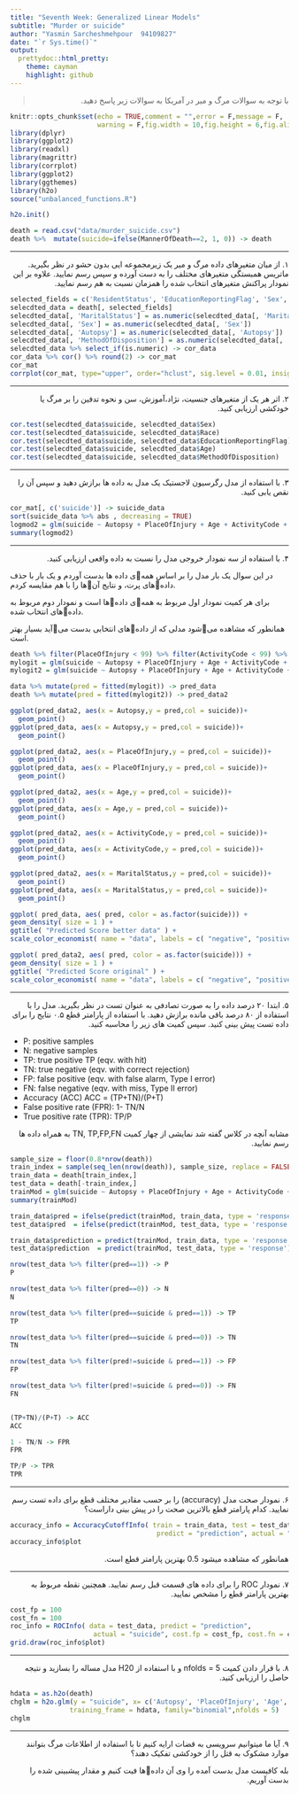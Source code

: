 ```yaml
---
title: "Seventh Week: Generalized Linear Models"
subtitle: "Murder or suicide"
author: "Yasmin Sarcheshmehpour  94109827"
date: "`r Sys.time()`"
output:
  prettydoc::html_pretty:
    theme: cayman
    highlight: github
---
```


> <p dir="RTL"> 
با توجه به سوالات مرگ و میر در آمریکا به سوالات زیر پاسخ دهید.
</p>


```r
knitr::opts_chunk$set(echo = TRUE,comment = "",error = F,message = F,
                      warning = F,fig.width = 10,fig.height = 6,fig.align = "center")
library(dplyr)
library(ggplot2)
library(readxl)
library(magrittr)
library(corrplot)
library(ggplot2)
library(ggthemes)
library(h2o)
source("unbalanced_functions.R")

h2o.init()

death = read.csv("data/murder_suicide.csv")
death %>%  mutate(suicide=ifelse(MannerOfDeath==2, 1, 0)) -> death
```

***

<p dir="RTL">
۱. از میان متغیرهای داده مرگ و میر یک زیرمجموعه ایی بدون حشو در نظر بگیرید.
ماتریس همبستگی متغیرهای مختلف را به دست آورده و سپس رسم نمایید. علاوه بر این نمودار پراکنش متغیرهای انتخاب شده را همزمان نسبت به هم رسم نمایید.
</p>

```r
selected_fields = c('ResidentStatus', 'EducationReportingFlag', 'Sex', 'Age', 'PlaceOfDeathAndDecedentsStatus', 'MaritalStatus', 'MethodOfDisposition', 'Autopsy', 'ActivityCode', 'PlaceOfInjury', 'Race', 'suicide')
selecdted_data = death[, selected_fields]
selecdted_data[, 'MaritalStatus'] = as.numeric(selecdted_data[, 'MaritalStatus'])
selecdted_data[, 'Sex'] = as.numeric(selecdted_data[, 'Sex'])
selecdted_data[, 'Autopsy'] = as.numeric(selecdted_data[, 'Autopsy'])
selecdted_data[, 'MethodOfDisposition'] = as.numeric(selecdted_data[, 'MethodOfDisposition'])
selecdted_data %>% select_if(is.numeric) -> cor_data
cor_data %>% cor() %>% round(2) -> cor_mat
cor_mat
corrplot(cor_mat, type="upper", order="hclust", sig.level = 0.01, insig ="blank")
```



***

<p dir="RTL">
۲. اثر هر یک از متغیرهای جنسیت، نژاد،آموزش، سن و نحوه تدفین را بر مرگ یا خودکشی ارزیابی کنید.
</p>


```r
cor.test(selecdted_data$suicide, selecdted_data$Sex)
cor.test(selecdted_data$suicide, selecdted_data$Race)
cor.test(selecdted_data$suicide, selecdted_data$EducationReportingFlag)
cor.test(selecdted_data$suicide, selecdted_data$Age)
cor.test(selecdted_data$suicide, selecdted_data$MethodOfDisposition)
```


***

<p dir="RTL">
۳. با استفاده از مدل رگرسیون لاجستیک یک مدل به داده ها برازش دهید و سپس آن را نقص یابی کنید.
</p>

```r
cor_mat[, c('suicide')] -> suicide_data
sort(suicide_data %>% abs , decreasing = TRUE)
logmod2 = glm(suicide ~ Autopsy + PlaceOfInjury + Age + ActivityCode + MaritalStatus, data = death, family = binomial(link = 'logit'))
summary(logmod2)
```


***

<p dir="RTL">
۴. با استفاده از سه نمودار خروجی مدل را نسبت به داده واقعی ارزیابی کنید.
</p>


<p dir="RTL">
در این سوال یک بار مدل را بر اساس همهی داده ها بدست آوردم و  یک بار با حذف دادههای پرت، و نتایج آنها را با هم مقایسه کردم.

برای هر کمیت نمودار اول مربوط به همهی دادهها است و نمودار دوم مربوط به دادههای انتخاب شده.

همانطور که مشاهده میشود مدلی که از دادههای انتخابی بدست میآید بسیار بهتر است.
</p>

```r
death %>% filter(PlaceOfInjury < 99) %>% filter(ActivityCode < 99) %>% filter(Age < 900)-> data
mylogit = glm(suicide ~ Autopsy + PlaceOfInjury + Age + ActivityCode + MaritalStatus, data = data, family = "binomial")
mylogit2 = glm(suicide ~ Autopsy + PlaceOfInjury + Age + ActivityCode + MaritalStatus, data = death, family = "binomial")

data %>% mutate(pred = fitted(mylogit)) -> pred_data
death %>% mutate(pred = fitted(mylogit2)) -> pred_data2
```
```r
ggplot(pred_data2, aes(x = Autopsy,y = pred,col = suicide))+
  geom_point()
ggplot(pred_data, aes(x = Autopsy,y = pred,col = suicide))+
  geom_point()
```

```r
ggplot(pred_data2, aes(x = PlaceOfInjury,y = pred,col = suicide))+
  geom_point()
ggplot(pred_data, aes(x = PlaceOfInjury,y = pred,col = suicide))+
  geom_point()
```
```r
ggplot(pred_data2, aes(x = Age,y = pred,col = suicide))+
  geom_point()
ggplot(pred_data, aes(x = Age,y = pred,col = suicide))+
  geom_point()
```
```r
ggplot(pred_data2, aes(x = ActivityCode,y = pred,col = suicide))+
  geom_point()
ggplot(pred_data, aes(x = ActivityCode,y = pred,col = suicide))+
  geom_point()
```
```r
ggplot(pred_data2, aes(x = MaritalStatus,y = pred,col = suicide))+
  geom_point()
ggplot(pred_data, aes(x = MaritalStatus,y = pred,col = suicide))+
  geom_point()
```


```r
ggplot( pred_data, aes( pred, color = as.factor(suicide))) + 
geom_density( size = 1 ) +
ggtitle( "Predicted Score better data" ) + 
scale_color_economist( name = "data", labels = c( "negative", "positive" ) )

ggplot( pred_data2, aes( pred, color = as.factor(suicide))) + 
geom_density( size = 1 ) +
ggtitle( "Predicted Score original" ) + 
scale_color_economist( name = "data", labels = c( "negative", "positive" ) )
```

***

<p dir="RTL">
۵. ابتدا ۲۰ درصد داده را به صورت تصادفی به عنوان تست در نظر بگیرید. مدل را با استفاده از ۸۰ درصد باقی مانده برازش دهید. با استفاده از پارامتر قطع ۰.۵ نتایج را برای داده تست پیش بینی کنید. سپس کمیت های زیر را محاسبه کنید.
</p>

* P: positive samples
* N: negative samples
* TP: true positive TP (eqv. with hit)
* TN: true negative (eqv. with correct rejection)
* FP: false positive (eqv. with false alarm, Type I error)
* FN: false negative (eqv. with miss, Type II error)
* Accuracy (ACC) ACC = (TP+TN)/(P+T)
* False positive rate (FPR): 1- TN/N
* True positive rate (TPR): TP/P

<p dir="RTL">
مشابه آنچه در کلاس گفته شد نمایشی از  چهار کمیت 
TN, TP,FP,FN
به همراه داده ها رسم نمایید.
</p>

```r
sample_size = floor(0.8*nrow(death))
train_index = sample(seq_len(nrow(death)), sample_size, replace = FALSE, prob = NULL)
train_data = death[train_index,]
test_data = death[-train_index,]
trainMod = glm(suicide ~ Autopsy + PlaceOfInjury + Age + ActivityCode + MaritalStatus, data = train_data, family = binomial(link = 'logit'))
summary(trainMod)

train_data$pred = ifelse(predict(trainMod, train_data, type = 'response') > 0.5, 1, 0)
test_data$pred  = ifelse(predict(trainMod, test_data, type = 'response') > 0.5, 1, 0)

train_data$prediction = predict(trainMod, train_data, type = 'response')
test_data$prediction  = predict(trainMod, test_data, type = 'response')

nrow(test_data %>% filter(pred==1)) -> P
P

nrow(test_data %>% filter(pred==0)) -> N
N

nrow(test_data %>% filter(pred==suicide & pred==1)) -> TP
TP

nrow(test_data %>% filter(pred==suicide & pred==0)) -> TN
TN

nrow(test_data %>% filter(pred!=suicide & pred==1)) -> FP
FP

nrow(test_data %>% filter(pred!=suicide & pred==0)) -> FN
FN


(TP+TN)/(P+T) -> ACC
ACC

1 - TN/N -> FPR
FPR

TP/P -> TPR
TPR

```

***

<p dir="RTL">
۶. نمودار صحت مدل (accuracy) را بر حسب مقادیر مختلف قطع برای داده تست رسم نمایید. کدام پارامتر قطع بالاترین صحت را در پیش بینی داراست؟
</p>

```r
accuracy_info = AccuracyCutoffInfo( train = train_data, test = test_data, 
                                     predict = "prediction", actual = "suicide" )
accuracy_info$plot

```

<p dir="RTL">
همانطور که مشاهده میشود 0.5 بهترین پارامتر قطع است.
</p>

***

<p dir="RTL">
۷. نمودار 
ROC
 را برای داده های قسمت قبل رسم نمایید. همچنین نقطه مربوط به بهترین پارامتر قطع را مشخص نمایید.
</p>

```r
cost_fp = 100
cost_fn = 100
roc_info = ROCInfo( data = test_data, predict = "prediction", 
                     actual = "suicide", cost.fp = cost_fp, cost.fn = cost_fn )
grid.draw(roc_info$plot)
```


***

<p dir="RTL">
۸. با قرار دادن کمیت 
nfolds = 5
و با استفاده از 
H20
مدل مساله را بسازید و نتیجه حاصل را ارزیابی کنید.
</p>

```r
hdata = as.h2o(death)
chglm = h2o.glm(y = "suicide", x= c('Autopsy', 'PlaceOfInjury', 'Age', 'ActivityCode', 'MaritalStatus'),
               training_frame = hdata, family="binomial",nfolds = 5)
chglm
```

***

<p dir="RTL"> 
۹. آیا ما میتوانیم سرویسی به قضات ارایه کنیم تا با استفاده از اطلاعات مرگ بتوانند موارد مشکوک به قتل را از خودکشی تفکیک دهند؟
</p>

<p dir="RTL">
بله کافیست  مدل بدست آمده را وی آن دادهها فیت کنیم و مقدار پیشبینی شده را بدست آوریم.
</p>


